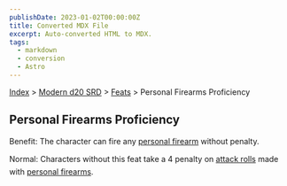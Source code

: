 ```yaml
---
publishDate: 2023-01-02T00:00:00Z
title: Converted MDX File
excerpt: Auto-converted HTML to MDX.
tags:
  - markdown
  - conversion
  - Astro
---
```


[Index](-index) > [Modern d20 SRD](modern-d20-srd-index) > [Feats](modern-d20-srd-feats-index) > Personal Firearms Proficiency

## Personal Firearms Proficiency

Benefit: The character can fire any [personal
firearm](modern-d20-srd-equipment-equipment-weapons) without penalty.

Normal: Characters without this feat take a 4 penalty on [attack
rolls](modern-d20-srd-combat-attack-roll) made with [personal
firearms](modern-d20-srd-equipment-equipment-weapons).

